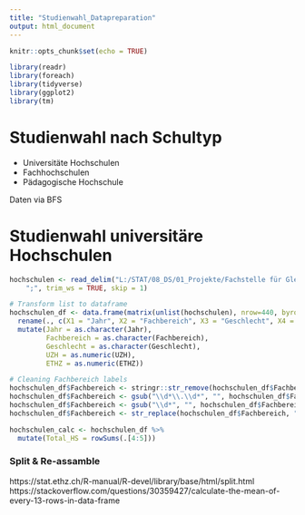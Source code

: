 ```yaml
---
title: "Studienwahl_Datapreparation"
output: html_document
---
```


```r
knitr::opts_chunk$set(echo = TRUE)

library(readr)
library(foreach)
library(tidyverse)
library(ggplot2)
library(tm)

```

# Studienwahl nach Schultyp

- Universitäte Hochschulen
- Fachhochschulen
- Pädagogische Hochschule

Daten via BFS

# Studienwahl universitäre Hochschulen

```r

hochschulen <- read_delim("L:/STAT/08_DS/01_Projekte/Fachstelle für Gleichstellung/2020/Infoplattform_Berufswahl/Daten/Studienwahl/BFS_Studierende_Hochschulen.csv", 
    ";", trim_ws = TRUE, skip = 1)

# Transform list to dataframe
hochschulen_df <- data.frame(matrix(unlist(hochschulen), nrow=440, byrow=F),stringsAsFactors=FALSE) %>%
  rename(., c(X1 = "Jahr", X2 = "Fachbereich", X3 = "Geschlecht", X4 = "UZH", X5 = "ETHZ")) %>%
  mutate(Jahr = as.character(Jahr),
         Fachbereich = as.character(Fachbereich),
         Geschlecht = as.character(Geschlecht),
         UZH = as.numeric(UZH),
         ETHZ = as.numeric(ETHZ))

# Cleaning Fachbereich labels
hochschulen_df$Fachbereich <- stringr::str_remove(hochschulen_df$Fachbereich, " �bergreifend/�brige")
hochschulen_df$Fachbereich <- gsub("\\d*\\.\\d*", "", hochschulen_df$Fachbereich)
hochschulen_df$Fachbereich <- gsub("\\d*", "", hochschulen_df$Fachbereich)
hochschulen_df$Fachbereich <- str_replace(hochschulen_df$Fachbereich, "�", "ä")

hochschulen_calc <- hochschulen_df %>%
  mutate(Total_HS = rowSums(.[4:5]))
```

### Split & Re-assamble
https://stat.ethz.ch/R-manual/R-devel/library/base/html/split.html
https://stackoverflow.com/questions/30359427/calculate-the-mean-of-every-13-rows-in-data-frame
